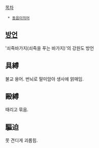 [[목차]]
  * [[동음이의어]]
== [[방언]] ==
'쇠죽바가지(쇠죽을 푸는 바가지)'의 강원도 방언

== 具縛 ==
불교 용어. 번뇌로 말미암아 생사에 얽매임.

== 毆縛 ==
때리고 묶음.

== 驅迫 ==
못 견디게 괴롭힘.
